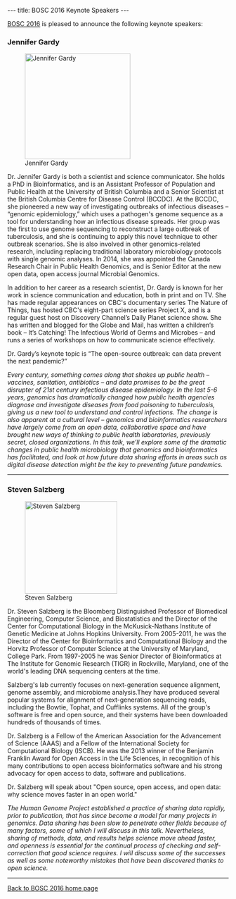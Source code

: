 ---
title: BOSC 2016 Keynote Speakers
---

[[BOSC 2016]] is pleased to announce the following keynote speakers:

=== Jennifer Gardy ===

[[Image:JenniferGardy.jpg|240px|left|Jennifer Gardy]]

Dr. Jennifer Gardy is both a scientist and science communicator. She holds a PhD in Bioinformatics, and is an Assistant Professor of Population and Public Health at the University of British Columbia and a Senior Scientist at the British Columbia Centre for Disease Control (BCCDC). At the BCCDC, she pioneered a new way of investigating outbreaks of infectious diseases – “genomic epidemiology,” which uses a pathogen's genome sequence as a tool for understanding how an infectious disease spreads.  Her group was the first to use genome sequencing to reconstruct a large outbreak of tuberculosis, and she is continuing to apply this novel technique to other outbreak scenarios. She is also involved in other genomics-related research, including replacing traditional laboratory microbiology protocols with single genomic analyses. In 2014, she was appointed the Canada Research Chair in Public Health Genomics, and is Senior Editor at the new open data, open access journal Microbial Genomics.

In addition to her career as a research scientist, Dr. Gardy is known for her work in science communication and education, both in print and on TV. She has made regular appearances on CBC's documentary series The Nature of Things, has hosted CBC's eight-part science series Project X, and is a regular guest host on Discovery Channel’s Daily Planet science show. She has written and blogged for the Globe and Mail, has written a children’s book – It’s Catching! The Infectious World of Germs and Microbes – and runs a series of workshops on how to communicate science effectively.

Dr. Gardy’s keynote topic is “The open-source outbreak: can data prevent the next pandemic?”

''Every century, something comes along that shakes up public health – vaccines, sanitation, antibiotics – and data promises to be the great disrupter of 21st century infectious disease epidemiology. In the last 5-6 years, genomics has dramatically changed how public health agencies diagnose and investigate diseases from food poisoning to tuberculosis, giving us a new tool to understand and control infections. The change is also apparent at a cultural level – genomics and bioinformatics researchers have largely come from an open data, collaborative space and have brought new ways of thinking to public health laboratories, previously secret, closed organizations. In this talk, we’ll explore some of the dramatic changes in public health microbiology that genomics and bioinformatics has facilitated, and look at how future data sharing efforts in areas such as digital disease detection might be the key to preventing future pandemics.''
----

=== Steven Salzberg ===

[[Image:StevenSalzberg.jpg|210px|right|Steven Salzberg]]

Dr. Steven Salzberg is the Bloomberg Distinguished Professor of Biomedical Engineering, Computer Science, and Biostatistics and the Director of the Center for Computational Biology in the McKusick-Nathans Institute of Genetic Medicine at Johns Hopkins University. From 2005-2011, he was the Director of the Center for Bioinformatics and Computational Biology and the Horvitz Professor of Computer Science at the University of Maryland, College Park. From 1997-2005 he was Senior Director of Bioinformatics at The Institute for Genomic Research (TIGR) in Rockville, Maryland, one of the world's leading DNA sequencing centers at the time.

Salzberg's lab currently focuses on next-generation sequence alignment, genome assembly, and microbiome analysis.They have produced several popular systems for alignment of next-generation sequencing reads, including the Bowtie, Tophat, and Cufflinks systems. All of the group's software is free and open source, and their systems have been downloaded hundreds of thousands of times.

Dr. Salzberg is a Fellow of the American Association for the Advancement of Science (AAAS) and a Fellow of the International Society for Computational Biology (ISCB). He was the 2013 winner of the Benjamin Franklin Award for Open Access in the Life Sciences, in recognition of his many contributions to open access bioinformatics software and his strong advocacy for open access to data, software and publications.

Dr. Salzberg will speak about "Open source, open access, and open data: why science moves faster in an open world."

''The Human Genome Project established a practice of sharing data rapidly, prior to
publication, that has since become a model for many projects in genomics. Data 
sharing has been slow to penetrate other fields because of many factors, some of
which I will discuss in this talk. Nevertheless, sharing of methods, data, and results
helps science move ahead faster, and openness is essential for the continual process of 
checking and self-correction that good science requires. I will discuss some of the 
successes as well as some noteworthy mistakes that have been discovered thanks to
open science.''

----
[[BOSC_2016|Back to BOSC 2016 home page]]